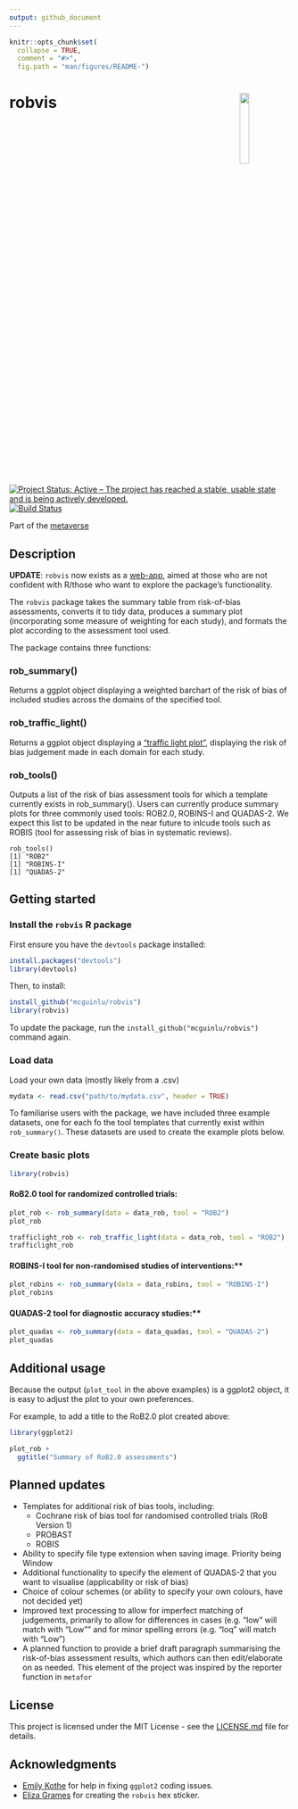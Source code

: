 ```yaml
---
output: github_document
---
```


<!-- README.md is generated from README.Rmd. Please edit that file -->

```r
knitr::opts_chunk$set(
  collapse = TRUE,
  comment = "#>",
  fig.path = "man/figures/README-")
```
# robvis <img src="man/figures/robvis_hex_box.png" align="right" width="18%" height="18%" />

[![Project Status: Active – The project has reached a stable, usable state and is being actively developed.](https://www.repostatus.org/badges/latest/active.svg)](https://www.repostatus.org/#active)
[![Build Status](https://travis-ci.org/mcguinlu/robvis.svg?branch=master)](https://travis-ci.org/mcguinlu/robvis)

Part of the [metaverse](https://github.com/rmetaverse/metaverse)

## Description
**UPDATE**: `robvis` now exists as a [web-app](https://mcguinlu.shinyapps.io/robvis), aimed at those who are not confident with R/those who want to explore the package's functionality.


The `robvis` package takes the summary table from risk-of-bias assessments, converts it to tidy data, produces a summary plot (incorporating some measure of weighting for each study), and formats the plot according to the assessment tool used.

The package contains three functions:

### rob_summary()
Returns a ggplot object displaying a weighted barchart of the risk of bias of included studies across the domains of the specified tool. 

### rob_traffic_light()
Returns a ggplot object displaying a ["traffic light plot"](https://handbook-5-1.cochrane.org/chapter_8/figure_8_6_c_example_of_a_risk_of_bias_summary_figure.htm), displaying the risk of bias judgement made in each domain for each study.

### rob_tools()
Outputs a list of the risk of bias assessment tools for which a template currently exists in rob_summary(). Users can currently produce summary plots for three commonly used tools: ROB2.0, ROBINS-I and QUADAS-2. We expect this list to be updated in the near future to inlcude tools such as ROBIS (tool for assessing risk of bias in systematic reviews).

    rob_tools()
    [1] "ROB2"
    [1] "ROBINS-I"
    [1] "QUADAS-2"

## Getting started
### Install the `robvis` R package
First ensure you have the `devtools` package installed:

```r
install.packages("devtools")
library(devtools)
```

Then, to install:
```r
install_github("mcguinlu/robvis")
library(robvis)
```

To update the package, run the `install_github("mcguinlu/robvis")` command again.

### Load data
Load your own data (mostly likely from a .csv)

```r
mydata <- read.csv("path/to/mydata.csv", header = TRUE)
```

To familiarise users with the package, we have included three example datasets, one for each fo the tool templates that currently exist within `rob_summary()`. These datasets are used to create the example plots below.

### Create basic plots
```r
library(robvis)
``` 


#### RoB2.0 tool for randomized controlled trials:
```r
plot_rob <- rob_summary(data = data_rob, tool = "ROB2")
plot_rob
```

```r
trafficlight_rob <- rob_traffic_light(data = data_rob, tool = "ROB2")
trafficlight_rob
```    

#### ROBINS-I tool for non-randomised studies of interventions:**
```r
plot_robins <- rob_summary(data = data_robins, tool = "ROBINS-I")
plot_robins
``` 

#### QUADAS-2 tool for diagnostic accuracy studies:**
```r
plot_quadas <- rob_summary(data = data_quadas, tool = "QUADAS-2")
plot_quadas
``` 

## Additional usage
Because the output (`plot_tool` in the above examples) is a ggplot2 object, it is easy to adjust the plot to your own preferences.

For example, to add a title to the RoB2.0 plot created above:
```r
library(ggplot2)

plot_rob +
  ggtitle("Summary of RoB2.0 assessments")
```

## Planned updates

* Templates for additional risk of bias tools, including:
  * Cochrane risk of bias tool for randomised controlled trials (RoB Version 1)
  * PROBAST
  * ROBIS
* Ability to specify file type extension when saving image. Priority being Window 
* Additional functionality to specify the element of QUADAS-2 that you want to visualise (applicability or risk of bias)
* Choice of colour schemes (or ability to specify your own colours, have not decided yet)
* Improved text processing to allow for imperfect matching of judgements, primarily to allow for differences in cases (e.g. "low" will match with "Low"" and for minor spelling errors (e.g. "loq" will match with "Low")
* A planned function to provide a brief draft paragraph summarising the risk-of-bias assessment results, which authors can then edit/elaborate on as needed. This element of the project was inspired by the reporter function in `metafor`


## License

This project is licensed under the MIT License - see the [LICENSE.md](https://github.com/mcguinlu/robvis/blob/traffic_light_plot/LICENSE) file for details.

## Acknowledgments

* [Emily Kothe](https://github.com/ekothe) for help in fixing `ggplot2` coding issues.
* [Eliza Grames](https://github.com/elizagrames) for creating the `robvis` hex sticker.


